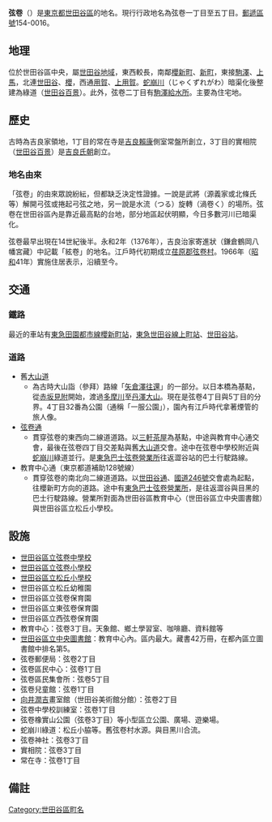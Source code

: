 {{Pathnav|日本|東京都|世田谷區|frame=1}}
{{Infobox Settlement
|official_name = 弦卷
|native_name =
|settlement_type = [[町|町]]
|image_skyline = Tokyu Bus Tsurumaki Dept 2011.jpg
|imagesize = 250px
|image_caption = [[東急巴士弦卷營業所|東急巴士弦卷營業所]]
|image_flag =
|image_seal =
| image_map =
| map_caption =
| pushpin_map =
|subdivision_type = [[國家|國家]]
|subdivision_name = [[File:Flag_of_Japan.svg|border]] [[日本|日本]]
|subdivision_type1 = [[都道府縣|都道府縣]]
|subdivision_name1 = [[File:Flag_of_Tokyo_Prefecture.svg|25px]] [[東京都|東京都]]
|subdivision_type2 = [[東京都區部|特別區]]
|subdivision_name2 = [[File:Flag_of_Setagaya,_Tokyo.svg|25px]] [[世田谷區|世田谷區]]
|established_title =
|established_date =
|government_type =
|leader_title =
|leader_name =
|area_magnitude =
|area_total_sq_mi =
|area_total_km2 =
|area_land_sq_mi =
|area_land_km2 =
|area_urban_sq_mi =
|area_urban_km2 =
|area_metro_km2 =
|area_metro_sq_mi =
|population_as_of= 2013年（平成25年）9月1日
|population_footnotes = <ref>[http://www.city.setagaya.lg.jp/kurashi/107/157/692/694/1884/d00123410_d/fil/district201309.xls 平成25年（2013年）の世田谷区の町丁別人口と世帯数 - 世田谷区]</ref>
|population_total = 23519
|population_urban =
|population_metro =
|population_density_sq_mi =
|population_density_km2 =
| timezone = [[日本標準時間|JST]]
| utc_offset = +9
|timezone_DST =
|utc_offset_DST =
|latd=|latm=|lats=|latNS=
|longd=|longm=|longs=|longEW=
|elevation_footnotes=
|elevation_m =
|elevation_ft =
|postal_code_type = [[郵遞區號|郵遞區號]]
|postal_code = 154-0016
|area_code =
|website =
|footnotes =
}}
'''弦卷'''（{{jpn|j=弦巻|hg=つるまき|rm=Tsurumaki|f=y}}）是[[東京都|東京都]][[世田谷區|世田谷區]]的地名。現行行政地名為弦卷一丁目至五丁目。[[郵遞區號|郵遞區號]]154-0016。

== 地理 ==
位於世田谷區中央，屬[[世田谷地域|世田谷地域]]，東西較長，南鄰[[櫻新町|櫻新町]]、[[新町_(世田谷區)|新町]]，東接[[駒澤|駒澤]]、[[上馬_(世田谷區)|上馬]]，北連[[世田谷_(世田谷區)|世田谷]]、[[櫻_(世田谷區)|櫻]]，西通[[用賀|用賀]]、[[上用賀|上用賀]]。[[蛇崩川|蛇崩川]]（じゃくずれがわ）暗渠化後整建為綠道（[[世田谷百景|世田谷百景]]）。此外，弦卷二丁目有[[駒澤給水所|駒澤給水所]]。主要為住宅地。

== 歷史 ==
古時為吉良家領地，1丁目的常在寺是[[吉良賴康|吉良賴康]]側室常盤所創立，3丁目的實相院（[[世田谷百景|世田谷百景]]）是[[吉良氏朝|吉良氏朝]]創立。

=== 地名由來 ===
「弦卷」的由來眾說紛紜，但都缺乏決定性證據。一說是武將（源義家或北條氏等）解開弓弦或捲起弓弦之地，另一說是水流（つる）旋轉（渦卷く）的場所。弦卷在世田谷區內是靠近最高點的台地，部分地區起伏明顯，今日多數河川已暗渠化。

弦卷最早出現在14世紀後半。永和2年（1376年），吉良治家寄進狀（鎌倉鶴岡八幡宮藏）中記載「絃卷」的地名。江戶時代初期成立[[荏原郡|荏原郡]][[弦卷村|弦卷村]]。1966年（[[昭和|昭和]]41年）實施住居表示，沿續至今。

== 交通 ==
=== 鐵路 ===
最近的車站有[[東急田園都市線|東急田園都市線]][[櫻新町站|櫻新町站]]，[[東急世田谷線|東急世田谷線]][[上町站|上町站]]、[[世田谷站|世田谷站]]。

=== 道路 ===
* 舊[[大山道|大山道]]
** 為古時大山詣（參拜）路線「[[矢倉澤往還|矢倉澤往還]]」的一部分。以日本橋為基點，從[[赤坂見附|赤坂見附]]開始，渡過[[多摩川|多摩川]]至[[丹澤大山|丹澤大山]]。現在是弦卷4丁目與5丁目的分界。4丁目32番為公園（通稱「一服公園」），園內有江戶時代拿著煙管的旅人像。
* [[弦卷通|弦卷通]]
** 貫穿弦卷的東西向二線道道路。以[[三軒茶屋|三軒茶屋]]為基點，中途與教育中心通交會，最後在弦卷四丁目交差點與舊[[大山道|大山道]]交會。途中在弦卷中學校附近與[[蛇崩川|蛇崩川]]綠道並行。是[[東急巴士弦卷營業所|東急巴士弦卷營業所]]往返澀谷站的巴士行駛路線。
* 教育中心通（東京都道補助128號線） 
** 貫穿弦卷的南北向二線道道路。以[[世田谷通|世田谷通]]、[[國道246號|國道246號]]交會處為起點，往櫻新町方向的道路。途中有[[東急巴士弦卷營業所|東急巴士弦卷營業所]]，是往返澀谷與目黑的巴士行駛路線。營業所對面為世田谷區教育中心（世田谷區立中央圖書館）與世田谷區立松丘小學校。

== 設施 ==
* [[世田谷區立弦卷中學校|世田谷區立弦卷中學校]]
* [[世田谷區立弦卷小學校|世田谷區立弦卷小學校]]
* [[世田谷區立松丘小學校|世田谷區立松丘小學校]]
* 世田谷區立松丘幼稚園
* 世田谷區立弦卷保育園
* 世田谷區立東弦卷保育園
* 世田谷區立西弦卷保育園
* 教育中心：弦卷3丁目。天象館、鄉土學習室、咖啡廳、資料館等
* [[世田谷區立中央圖書館|世田谷區立中央圖書館]]：教育中心內。區内最大。藏書42万冊，在都內區立圖書館中排名第5。
* 弦卷郵便局：弦卷2丁目
* 弦卷區民中心：弦卷1丁目
* 弦卷區民集會所：弦卷5丁目
* 弦卷兒童館：弦卷1丁目
* [[向井潤吉|向井潤吉]]畫室館（世田谷美術館分館）：弦卷2丁目
* 弦卷中學校訓練室：弦卷1丁目
* 弦卷橡實山公園（弦卷3丁目）等小型區立公園、廣場、遊樂場。
* 蛇崩川綠道：松丘小脇等。舊弦卷村水源。與目黑川合流。
* 弦卷神社：弦卷3丁目
* 實相院：弦卷3丁目
* 常在寺：弦卷1丁目

== 備註 ==
{{reflist}}

{{世田谷區的町名}}

{{DEFAULTSORT:Tsurumaki}}
[[Category:世田谷區町名|Category:世田谷區町名]]